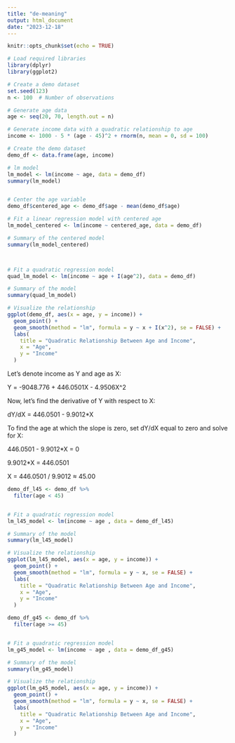 ```yaml
---
title: "de-meaning"
output: html_document
date: "2023-12-18"
---
```


```r
knitr::opts_chunk$set(echo = TRUE)

```


```r

# Load required libraries
library(dplyr)
library(ggplot2)

# Create a demo dataset
set.seed(123)
n <- 100  # Number of observations

# Generate age data
age <- seq(20, 70, length.out = n)

# Generate income data with a quadratic relationship to age
income <- 1000 - 5 * (age - 45)^2 + rnorm(n, mean = 0, sd = 100)

# Create the demo dataset
demo_df <- data.frame(age, income)

# lm model 
lm_model <- lm(income ~ age, data = demo_df)
summary(lm_model)


# Center the age variable
demo_df$centered_age <- demo_df$age - mean(demo_df$age)

# Fit a linear regression model with centered age
lm_model_centered <- lm(income ~ centered_age, data = demo_df)

# Summary of the centered model
summary(lm_model_centered)



# Fit a quadratic regression model
quad_lm_model <- lm(income ~ age + I(age^2), data = demo_df)

# Summary of the model
summary(quad_lm_model)

# Visualize the relationship
ggplot(demo_df, aes(x = age, y = income)) +
  geom_point() +
  geom_smooth(method = "lm", formula = y ~ x + I(x^2), se = FALSE) +
  labs(
    title = "Quadratic Relationship Between Age and Income",
    x = "Age",
    y = "Income"
  )

```



Let's denote income as Y and age as X:

Y = -9048.776 + 446.0501X - 4.9506X^2

Now, let's find the derivative of Y with respect to X:

dY/dX = 446.0501 - 9.9012*X

To find the age at which the slope is zero, set dY/dX equal to zero and solve for X:

446.0501 - 9.9012*X = 0

9.9012*X = 446.0501

X = 446.0501 / 9.9012 ≈ 45.00

```r

demo_df_l45 <- demo_df %>%
  filter(age < 45)


# Fit a quadratic regression model
lm_l45_model <- lm(income ~ age , data = demo_df_l45)

# Summary of the model
summary(lm_l45_model)

# Visualize the relationship
ggplot(lm_l45_model, aes(x = age, y = income)) +
  geom_point() +
  geom_smooth(method = "lm", formula = y ~ x, se = FALSE) +
  labs(
    title = "Quadratic Relationship Between Age and Income",
    x = "Age",
    y = "Income"
  )

```
```r
demo_df_g45 <- demo_df %>%
  filter(age >= 45)


# Fit a quadratic regression model
lm_g45_model <- lm(income ~ age , data = demo_df_g45)

# Summary of the model
summary(lm_g45_model)

# Visualize the relationship
ggplot(lm_g45_model, aes(x = age, y = income)) +
  geom_point() +
  geom_smooth(method = "lm", formula = y ~ x, se = FALSE) +
  labs(
    title = "Quadratic Relationship Between Age and Income",
    x = "Age",
    y = "Income"
  )
```


